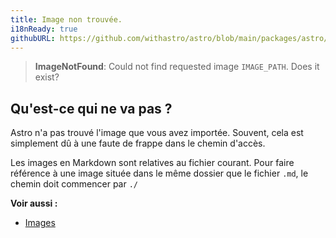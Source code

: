 ```yaml
---
title: Image non trouvée.
i18nReady: true
githubURL: https://github.com/withastro/astro/blob/main/packages/astro/src/core/errors/errors-data.ts
---
```


> **ImageNotFound**: Could not find requested image `IMAGE_PATH`. Does it exist?

## Qu'est-ce qui ne va pas ?
Astro n'a pas trouvé l'image que vous avez importée. Souvent, cela est simplement dû à une faute de frappe dans le chemin d'accès.

Les images en Markdown sont relatives au fichier courant. Pour faire référence à une image située dans le même dossier que le fichier `.md`, le chemin doit commencer par `./`

**Voir aussi :**
-  [Images](/fr/guides/images/)
